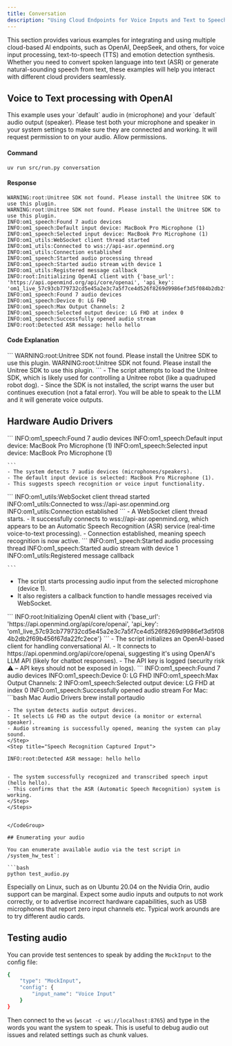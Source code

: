 ```yaml
---
title: Conversation
description: "Using Cloud Endpoints for Voice Inputs and Text to Speech"
---
```


This section provides various examples for integrating and using multiple cloud-based AI endpoints, such as OpenAI, DeepSeek, and others, for voice input processing, text-to-speech (TTS) and emotion detection synthesis. Whether you need to convert spoken language into text (ASR) or generate natural-sounding speech from text, these examples will help you interact with different cloud providers seamlessly.


## Voice to Text processing with OpenAI
<Note>
This example uses your `default` audio in (microphone) and your `default` audio output (speaker). Please test both your microphone and speaker in your system settings to make sure they are connected and working.
</Note>
<Info>
It will request permission to on your audio. Allow permissions.
</Info>

#### Command
```
uv run src/run.py conversation
```

#### Response
```
WARNING:root:Unitree SDK not found. Please install the Unitree SDK to use this plugin.
WARNING:root:Unitree SDK not found. Please install the Unitree SDK to use this plugin.
INFO:om1_speech:Found 7 audio devices
INFO:om1_speech:Default input device: MacBook Pro Microphone (1)
INFO:om1_speech:Selected input device: MacBook Pro Microphone (1)
INFO:om1_utils:WebSocket client thread started
INFO:om1_utils:Connected to wss://api-asr.openmind.org
INFO:om1_utils:Connection established
INFO:om1_speech:Started audio processing thread
INFO:om1_speech:Started audio stream with device 1
INFO:om1_utils:Registered message callback
INFO:root:Initializing OpenAI client with {'base_url': 'https://api.openmind.org/api/core/openai', 'api_key': 'om1_live_57c93cb779732cd5e45a2e3c7a5f7ce4d526f8269d9986ef3d5f084b2db2f69b456f67da22fc2ece'}
INFO:om1_speech:Found 7 audio devices
INFO:om1_speech:Device 0: LG FHD
INFO:om1_speech:Max Output Channels: 2
INFO:om1_speech:Selected output device: LG FHD at index 0
INFO:om1_speech:Successfully opened audio stream
INFO:root:Detected ASR message: hello hello

```

#### Code Explanation
<Steps>
<Step title="Missing Unitree SDK"> 
```
WARNING:root:Unitree SDK not found. Please install the Unitree SDK to use this plugin.
WARNING:root:Unitree SDK not found. Please install the Unitree SDK to use this plugin.
```
- The script attempts to load the Unitree SDK, which is likely used for controlling a Unitree robot (like a quadruped robot dog).
- Since the SDK is not installed, the script warns the user but continues execution (not a fatal error).

<Info>
You will be able to speak to the LLM and it will generate voice outputs.
</Info>

## Hardware Audio Drivers


</Step>
<Step title="Audio Input Detection and Selection"> 
    ```
    INFO:om1_speech:Found 7 audio devices
    INFO:om1_speech:Default input device: MacBook Pro Microphone (1)
    INFO:om1_speech:Selected input device: MacBook Pro Microphone (1)


    ```
    - The system detects 7 audio devices (microphones/speakers).
    - The default input device is selected: MacBook Pro Microphone (1).
    - This suggests speech recognition or voice input functionality.
</Step>
<Step title="WebSocket Connection Established"> 
 ```
    INFO:om1_utils:WebSocket client thread started
    INFO:om1_utils:Connected to wss://api-asr.openmind.org
    INFO:om1_utils:Connection established
    ```
- A WebSocket client thread starts.
- It successfully connects to wss://api-asr.openmind.org, which appears to be an Automatic Speech Recognition (ASR) service (real-time voice-to-text processing).
- Connection established, meaning speech recognition is now active.
</Step>
<Step title="Audio Processing Starts"> 
 ```
    INFO:om1_speech:Started audio processing thread
    INFO:om1_speech:Started audio stream with device 1
    INFO:om1_utils:Registered message callback

    ```
- The script starts processing audio input from the selected microphone (device 1).
- It also registers a callback function to handle messages received via WebSocket.
</Step>
<Step title=" OpenAI Client Initialization"> 
 ```
    INFO:root:Initializing OpenAI client with {'base_url': 'https://api.openmind.org/api/core/openai', 'api_key': 'om1_live_57c93cb779732cd5e45a2e3c7a5f7ce4d526f8269d9986ef3d5f084b2db2f69b456f67da22fc2ece'}
 ```
- The script initializes an OpenAI-based client for handling conversational AI.
- It connects to https://api.openmind.org/api/core/openai, suggesting it's using OpenAI's LLM API (likely for chatbot responses).
- The API key is logged (security risk ⚠️ – API keys should not be exposed in logs).
</Step>
<Step title="Audio Output Device Detection"> 
 ```
    INFO:om1_speech:Found 7 audio devices
    INFO:om1_speech:Device 0: LG FHD
    INFO:om1_speech:Max Output Channels: 2
    INFO:om1_speech:Selected output device: LG FHD at index 0
    INFO:om1_speech:Successfully opened audio stream

<CodeGroup>
For Mac:
```bash Mac Audio Drivers
brew install portaudio

```
- The system detects audio output devices.
- It selects LG FHD as the output device (a monitor or external speaker).
- Audio streaming is successfully opened, meaning the system can play sound.
</Step>
<Step title="Speech Recognition Captured Input"> 
 ```
    INFO:root:Detected ASR message: hello hello
```

- The system successfully recognized and transcribed speech input (hello hello).
- This confirms that the ASR (Automatic Speech Recognition) system is working.
</Step>
</Steps>


</CodeGroup>

## Enumerating your audio

You can enumerate available audio via the test script in /system_hw_test`:

```bash
python test_audio.py
```

<Note>
Especially on Linux, such as on Ubuntu 20.04 on the Nvidia Orin, audio support can be marginal. Expect some audio inputs and outputs to not work correctly, or to advertise incorrect hardware capabilities, such as USB microphones that report zero input channels etc. Typical work arounds are to try different audio cards. 
</Note>

## Testing audio

You can provide test sentences to speak by adding the `MockInput` to the config file:  

```bash
{
    "type": "MockInput",
    "config": {
        "input_name": "Voice Input"
    }
}
```

Then connect to the `ws` (`wscat -c ws://localhost:8765`) and type in the words you want the system to speak. This is useful to debug audio out issues and related settings such as chunk values. 
